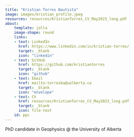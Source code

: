 ```yaml
---
title: "Kristian Torres Bautista"
image: images/kristian_profile.jpeg
resources: resources/KristianTorres_CV_May2023_long.pdf
about:
    template: jolla
    image-shape: round
    links:
    - text: LinkedIn
      href: https://www.linkedin.com/in/kristian-torres/
      target: _blank
      icon: "linkedin"
    - text: GitHub
      href: https://github.com/kristiantorres
      target: _blank
      icon: "github"
    - text: Email
      href: mailto:torresba@ualberta.ca
      target: _blank
      icon: "envelope"
    - text: CV
      href: resources/KristianTorres_CV_May2023_long.pdf
      target: _blank
      icon: file-text
    id: ppc
---
```

:::{#ppc}
PhD candidate in Geophysics @ the University of Alberta
:::
